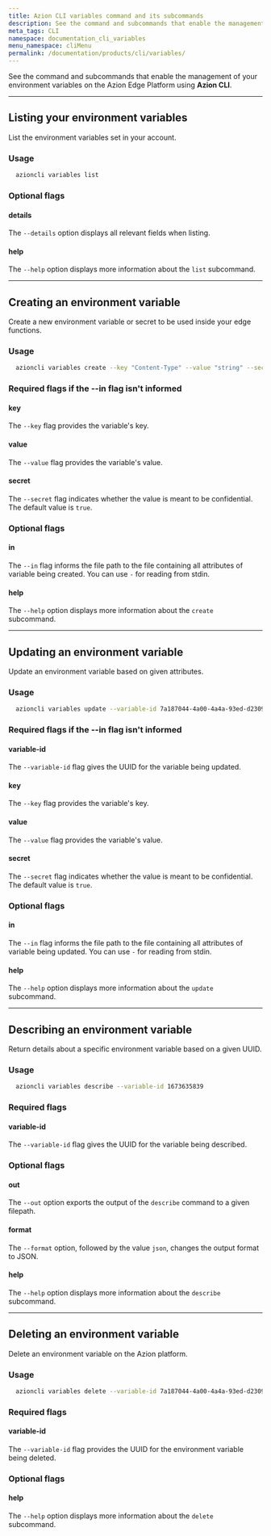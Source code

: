 ```yaml
---
title: Azion CLI variables command and its subcommands
description: See the command and subcommands that enable the management of your environment variables on the Azion Edge Platform using Azion CLI.
meta_tags: CLI
namespace: documentation_cli_variables
menu_namespace: cliMenu
permalink: /documentation/products/cli/variables/
---
```


See the command and subcommands that enable the management of your environment variables on the Azion Edge Platform using **Azion CLI**.

---

## Listing your environment variables

List the environment variables set in your account.

### Usage

```bash
  azioncli variables list
```

### Optional flags

#### details

The `--details` option displays all relevant fields when listing.

#### help

The `--help` option displays more information about the `list` subcommand.

---

## Creating an environment variable

Create a new environment variable or secret to be used inside your edge functions.

### Usage

```bash
  azioncli variables create --key "Content-Type" --value "string" --secret false
```

### Required flags if the --in flag isn't informed

#### key

The `--key` flag provides the variable's key.

#### value

The `--value` flag provides the variable's value.

#### secret

The `--secret` flag indicates whether the value is meant to be confidential. The default value is `true`.

### Optional flags

#### in

The `--in` flag informs the file path to the file containing all attributes of variable being created. You can use `-` for reading from stdin.

#### help

The `--help` option displays more information about the `create` subcommand.

---

## Updating an environment variable

Update an environment variable based on given attributes.

### Usage

```bash
  azioncli variables update --variable-id 7a187044-4a00-4a4a-93ed-d2309004019201909321f3 --key 'Content-Type' --value 'json' --secret false
```

### Required flags if the --in flag isn't informed

#### variable-id

The `--variable-id` flag gives the UUID for the variable being updated.

#### key

The `--key` flag provides the variable's key.

#### value

The `--value` flag provides the variable's value.

#### secret

The `--secret` flag indicates whether the value is meant to be confidential. The default value is `true`.

### Optional flags

#### in

The `--in` flag informs the file path to the file containing all attributes of variable being updated. You can use `-` for reading from stdin.

#### help

The `--help` option displays more information about the `update` subcommand.

---

## Describing an environment variable

Return details about a specific environment variable based on a given UUID.

### Usage

```bash
  azioncli variables describe --variable-id 1673635839
```

### Required flags

#### variable-id

The `--variable-id` flag gives the UUID for the variable being described.

### Optional flags

#### out

The `--out` option exports the output of the `describe` command to a given filepath.

#### format

The `--format` option, followed by the value `json`, changes the output format to JSON.

#### help

The `--help` option displays more information about the `describe` subcommand.

---

## Deleting an environment variable

Delete an environment variable on the Azion platform.

### Usage

```bash
  azioncli variables delete --variable-id 7a187044-4a00-4a4a-93ed-d230900423221f3
```

### Required flags

#### variable-id

The `--variable-id` flag provides the UUID for the environment variable being deleted.

### Optional flags

#### help

The `--help` option displays more information about the `delete` subcommand.
